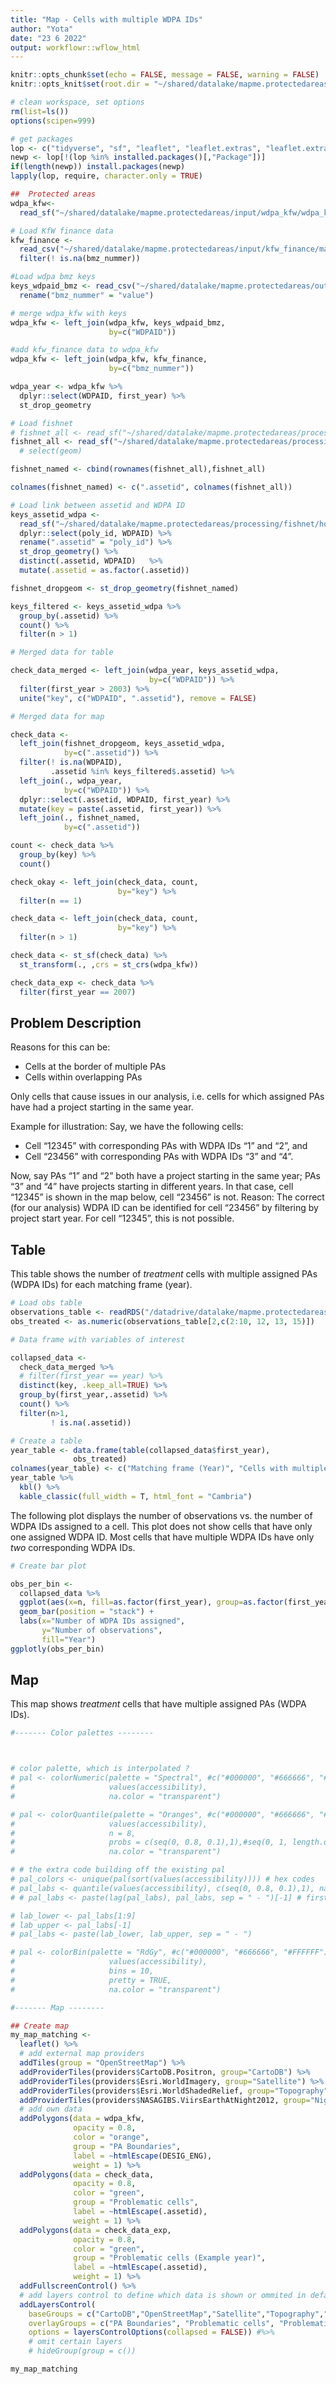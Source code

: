 ```yaml
---
title: "Map - Cells with multiple WDPA IDs"
author: "Yota"
date: "23 6 2022"
output: workflowr::wflow_html
---
```


```r
knitr::opts_chunk$set(echo = FALSE, message = FALSE, warning = FALSE)
knitr::opts_knit$set(root.dir = "~/shared/datalake/mapme.protectedareas")
```

```r
# clean workspace, set options
rm(list=ls())
options(scipen=999)

# get packages
lop <- c("tidyverse", "sf", "leaflet", "leaflet.extras", "leaflet.extras2", "ggsci", "scales", "htmltools", "RColorBrewer", "raster", "rgdal", "stars", "kableExtra", "plotly")
newp <- lop[!(lop %in% installed.packages()[,"Package"])]
if(length(newp)) install.packages(newp)
lapply(lop, require, character.only = TRUE)

```


```r

##  Protected areas
wdpa_kfw<-
  read_sf("~/shared/datalake/mapme.protectedareas/input/wdpa_kfw/wdpa_kfw_spatial_latinamerica_2021-02-01_supportedPAs_unique.gpkg")

# Load KfW finance data 
kfw_finance <- 
  read_csv("~/shared/datalake/mapme.protectedareas/input/kfw_finance/mapme.protectedareas_kfw-finance-2021-03-17.csv") %>% 
  filter(! is.na(bmz_nummer))

#Load wdpa bmz keys
keys_wdpaid_bmz <- read_csv("~/shared/datalake/mapme.protectedareas/output/matching/model_frames/keys_wdpaid_bmz.csv") %>% 
  rename("bmz_nummer" = "value")

# merge wdpa_kfw with keys
wdpa_kfw <- left_join(wdpa_kfw, keys_wdpaid_bmz,
                      by=c("WDPAID"))

#add kfw_finance data to wdpa_kfw
wdpa_kfw <- left_join(wdpa_kfw, kfw_finance, 
                      by=c("bmz_nummer")) 

wdpa_year <- wdpa_kfw %>% 
  dplyr::select(WDPAID, first_year) %>% 
  st_drop_geometry

# Load fishnet
# fishnet_all <- read_sf("~/shared/datalake/mapme.protectedareas/processing/fishnet/honeycomb_5_sqkm.gpkg")
fishnet_all <- read_sf("~/shared/datalake/mapme.protectedareas/processing/fishnet/honeycomb_5_sqkm_subset_intersect.gpkg") #%>% 
  # select(geom)

fishnet_named <- cbind(rownames(fishnet_all),fishnet_all)

colnames(fishnet_named) <- c(".assetid", colnames(fishnet_all))

# Load link between assetid and WDPA ID
keys_assetid_wdpa <- 
  read_sf("~/shared/datalake/mapme.protectedareas/processing/fishnet/honeycomb_5_sqkm_kfw.gpkg") %>% 
  dplyr::select(poly_id, WDPAID) %>% 
  rename(".assetid" = "poly_id") %>% 
  st_drop_geometry() %>% 
  distinct(.assetid, WDPAID)   %>% 
  mutate(.assetid = as.factor(.assetid))

fishnet_dropgeom <- st_drop_geometry(fishnet_named)

keys_filtered <- keys_assetid_wdpa %>% 
  group_by(.assetid) %>% 
  count() %>% 
  filter(n > 1)

# Merged data for table

check_data_merged <- left_join(wdpa_year, keys_assetid_wdpa,
                               by=c("WDPAID")) %>% 
  filter(first_year > 2003) %>% 
  unite("key", c("WDPAID", ".assetid"), remove = FALSE)

# Merged data for map 

check_data <- 
  left_join(fishnet_dropgeom, keys_assetid_wdpa, 
            by=c(".assetid")) %>% 
  filter(! is.na(WDPAID),
         .assetid %in% keys_filtered$.assetid) %>%  
  left_join(., wdpa_year,
            by=c("WDPAID")) %>% 
  dplyr::select(.assetid, WDPAID, first_year) %>% 
  mutate(key = paste(.assetid, first_year)) %>%  
  left_join(., fishnet_named, 
            by=c(".assetid"))

count <- check_data %>% 
  group_by(key) %>% 
  count()

check_okay <- left_join(check_data, count,
                        by="key") %>% 
  filter(n == 1)

check_data <- left_join(check_data, count,
                        by="key") %>% 
  filter(n > 1)

check_data <- st_sf(check_data) %>% 
  st_transform(., ,crs = st_crs(wdpa_kfw))

check_data_exp <- check_data %>% 
  filter(first_year == 2007)


```

## Problem Description

Reasons for this can be: 

* Cells at the border of multiple PAs
* Cells within overlapping PAs

Only cells that cause issues in our analysis, i.e. cells for which assigned PAs have had a project starting in the same year. 

Example for illustration: Say, we have the following cells:

* Cell "12345" with corresponding PAs with WDPA IDs "1" and "2", and
* Cell "23456" with corresponding PAs with WDPA IDs "3" and "4".

Now, say PAs "1" and "2" both have a project starting in the same year; PAs "3" and "4" have projects starting in different years. In that case, cell "12345" is shown in the map below, cell "23456" is not. Reason: The correct (for our analysis) WDPA ID can be identified for cell "23456" by filtering by project start year. For cell "12345", this is not possible. 

## Table

This table shows the number of *treatment* cells with multiple assigned PAs (WDPA IDs) for each matching frame (year).
 
```r
# Load obs table
observations_table <- readRDS("/datadrive/datalake/mapme.protectedareas/output/matching/output_tables/observations_table.rds")
obs_treated <- as.numeric(observations_table[2,c(2:10, 12, 13, 15)])

# Data frame with variables of interest

collapsed_data <- 
  check_data_merged %>% 
  # filter(first_year == year) %>%
  distinct(key, .keep_all=TRUE) %>% 
  group_by(first_year,.assetid) %>% 
  count() %>% 
  filter(n>1,
         ! is.na(.assetid))

# Create a table 
year_table <- data.frame(table(collapsed_data$first_year),
              obs_treated)
colnames(year_table) <- c("Matching frame (Year)", "Cells with multiple WDPA IDs", "Total number of treated cells")
year_table %>% 
  kbl() %>% 
  kable_classic(full_width = T, html_font = "Cambria")
```

The following plot displays the number of observations vs. the number of WDPA IDs assigned to a cell. This plot does not show cells that have only one assigned WDPA ID. Most cells that have multiple WDPA IDs have only *two* corresponding WDPA IDs. 

```r
# Create bar plot

obs_per_bin <- 
  collapsed_data %>% 
  ggplot(aes(x=n, fill=as.factor(first_year), group=as.factor(first_year))) +
  geom_bar(position = "stack") +
  labs(x="Number of WDPA IDs assigned", 
       y="Number of observations",
       fill="Year")
ggplotly(obs_per_bin)

```


## Map 

This map shows *treatment* cells that have multiple assigned PAs (WDPA IDs). 

```r
#------- Color palettes --------



# color palette, which is interpolated ?
# pal <- colorNumeric(palette = "Spectral", #c("#000000", "#666666", "#FFFFFF"), 
#                     values(accessibility),
#                     na.color = "transparent")

# pal <- colorQuantile(palette = "Oranges", #c("#000000", "#666666", "#FFFFFF"),
#                     values(accessibility),
#                     n = 8,
#                     probs = c(seq(0, 0.8, 0.1),1),#seq(0, 1, length.out = 9),
#                     na.color = "transparent")

# # the extra code building off the existing pal
# pal_colors <- unique(pal(sort(values(accessibility)))) # hex codes
# pal_labs <- quantile(values(accessibility), c(seq(0, 0.8, 0.1),1), na.rm = TRUE) # depends on n from pal
# # pal_labs <- paste(lag(pal_labs), pal_labs, sep = " - ")[-1] # first lag is NA

# lab_lower <- pal_labs[1:9]
# lab_upper <- pal_labs[-1]
# pal_labs <- paste(lab_lower, lab_upper, sep = " - ")

# pal <- colorBin(palette = "RdGy", #c("#000000", "#666666", "#FFFFFF"), 
#                     values(accessibility),
#                     bins = 10,
#                     pretty = TRUE,
#                     na.color = "transparent")

#------- Map --------

## Create map
my_map_matching <-
  leaflet() %>%
  # add external map providers
  addTiles(group = "OpenStreetMap") %>%
  addProviderTiles(providers$CartoDB.Positron, group="CartoDB") %>%
  addProviderTiles(providers$Esri.WorldImagery, group="Satellite") %>%
  addProviderTiles(providers$Esri.WorldShadedRelief, group="Topography") %>%
  addProviderTiles(providers$NASAGIBS.ViirsEarthAtNight2012, group="Nightlights") %>%
  # add own data
  addPolygons(data = wdpa_kfw,
              opacity = 0.8,
              color = "orange", 
              group = "PA Boundaries",
              label = ~htmlEscape(DESIG_ENG),
              weight = 1) %>%
  addPolygons(data = check_data,
              opacity = 0.8,
              color = "green", 
              group = "Problematic cells",
              label = ~htmlEscape(.assetid),
              weight = 1) %>%
  addPolygons(data = check_data_exp,
              opacity = 0.8,
              color = "green", 
              group = "Problematic cells (Example year)",
              label = ~htmlEscape(.assetid),
              weight = 1) %>%
  addFullscreenControl() %>%
  # add layers control to define which data is shown or ommited in default view
  addLayersControl(
    baseGroups = c("CartoDB","OpenStreetMap","Satellite","Topography","Nightlights"), #"Toner",,"Regional Primary Forests (2001)"
    overlayGroups = c("PA Boundaries", "Problematic cells", "Problematic cells (Example year)"),
    options = layersControlOptions(collapsed = FALSE)) #%>%
    # omit certain layers
    # hideGroup(group = c())

my_map_matching


```